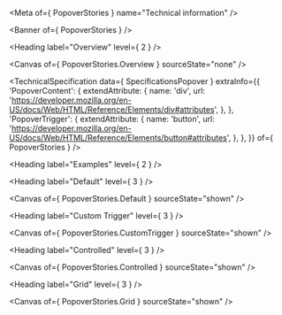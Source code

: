 
<Meta of={ PopoverStories } name="Technical information" />

<Banner of={ PopoverStories } />

<Heading label="Overview" level={ 2 } />

<Canvas of={ PopoverStories.Overview } sourceState="none" />

<TechnicalSpecification
  data={ SpecificationsPopover }
  extraInfo={{
    'PopoverContent': {
      extendAttribute: {
        name: 'div',
        url: 'https://developer.mozilla.org/en-US/docs/Web/HTML/Reference/Elements/div#attributes',
      },
    },
    'PopoverTrigger': {
      extendAttribute: {
        name: 'button',
        url: 'https://developer.mozilla.org/en-US/docs/Web/HTML/Reference/Elements/button#attributes',
      },
    },
  }}
  of={ PopoverStories } />

<Heading label="Examples" level={ 2 } />

<Heading label="Default" level={ 3 } />

<Canvas of={ PopoverStories.Default } sourceState="shown" />

<Heading label="Custom Trigger" level={ 3 } />

<Canvas of={ PopoverStories.CustomTrigger } sourceState="shown" />

<Heading label="Controlled" level={ 3 } />

<Canvas of={ PopoverStories.Controlled } sourceState="shown" />

<Heading label="Grid" level={ 3 } />

<Canvas of={ PopoverStories.Grid } sourceState="shown" />
